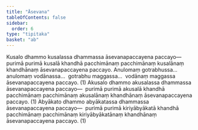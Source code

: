 ```yaml
---
title: "Āsevana"
tableOfContents: false
sidebar:
  order: 6
type: "tipitaka"
basket: "ab"
---
```



<DynamicBreadcrumb />

<Division number="290">

<Paragraph number="939">
Kusalo dhammo kusalassa dhammassa āsevanapaccayena paccayo—  purimā purimā kusalā khandhā pacchimānaṃ pacchimānaṃ kusalānaṃ khandhānaṃ āsevanapaccayena paccayo. Anulomaṃ gotrabhussa…  anulomaṃ vodānassa…  gotrabhu maggassa…  vodānaṃ maggassa āsevanapaccayena paccayo. (1)
</Paragraph>

<Paragraph number="940">
Akusalo dhammo akusalassa dhammassa āsevanapaccayena paccayo—  purimā purimā akusalā khandhā pacchimānaṃ pacchimānaṃ akusalānaṃ khandhānaṃ āsevanapaccayena paccayo. (1)
</Paragraph>

<Paragraph number="941">
Abyākato dhammo abyākatassa dhammassa āsevanapaccayena paccayo—  purimā purimā kiriyābyākatā khandhā pacchimānaṃ pacchimānaṃ kiriyābyākatānaṃ khandhānaṃ āsevanapaccayena paccayo. (1)
</Paragraph>
</Division>